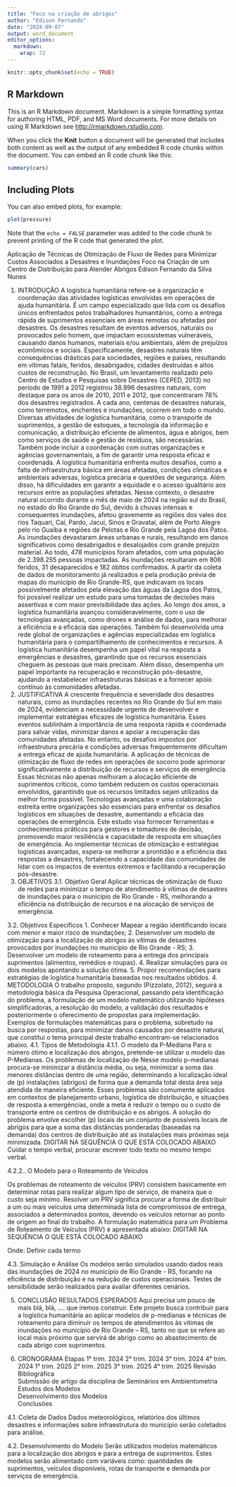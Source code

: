```yaml
---
title: "Foco na criação de abrigos"
author: "Edison Fernando"
date: "2024-09-07"
output: word_document
editor_options: 
  markdown: 
    wrap: 72
---
```


```r
knitr::opts_chunk$set(echo = TRUE)
```

## R Markdown

This is an R Markdown document. Markdown is a simple formatting syntax
for authoring HTML, PDF, and MS Word documents. For more details on
using R Markdown see <http://rmarkdown.rstudio.com>.

When you click the **Knit** button a document will be generated that
includes both content as well as the output of any embedded R code
chunks within the document. You can embed an R code chunk like this:

```r
summary(cars)
```

## Including Plots

You can also embed plots, for example:

```r
plot(pressure)
```

Note that the `echo = FALSE` parameter was added to the code chunk to
prevent printing of the R code that generated the plot.

Aplicação de Técnicas de Otimização de Fluxo de Redes para Minimizar
Custos Associados a Desastres e Inundações Foco na Criação de um Centro
de Distribuição para Atender Abrigos Edison Fernando da Silva Nunes

1.  INTRODUÇÃO A logística humanitária refere-se à organização e
    coordenação das atividades logísticas envolvidas em operações de
    ajuda humanitária. É um campo especializado que lida com os desafios
    únicos enfrentados pelos trabalhadores humanitários, como a entrega
    rápida de suprimentos essenciais em áreas remotas ou afetadas por
    desastres. Os desastres resultam de eventos adversos, naturais ou
    provocados pelo homem, que impactam ecossistemas vulneráveis,
    causando danos humanos, materiais e/ou ambientais, além de prejuízos
    econômicos e sociais. Especificamente, desastres naturais têm
    consequências drásticas para sociedades, regiões e países,
    resultando em vítimas fatais, feridos, desabrigados, cidades
    destruídas e altos custos de reconstrução. No Brasil, um
    levantamento realizado pelo Centro de Estudos e Pesquisas sobre
    Desastres (CEPED, 2013) no período de 1991 a 2012 registrou 38.996
    desastres naturais, com destaque para os anos de 2010, 2011 e 2012,
    que concentraram 78% dos desastres registrados. A cada ano, centenas
    de desastres naturais, como terremotos, enchentes e inundações,
    ocorrem em todo o mundo. Diversas atividades de logística
    humanitária, como o transporte de suprimentos, a gestão de estoques,
    a tecnologia da informação e comunicação, a distribuição eficiente
    de alimentos, água e abrigos, bem como serviços de saúde e gestão de
    resíduos, são necessárias. Também pode incluir a coordenação com
    outras organizações e agências governamentais, a fim de garantir uma
    resposta eficaz e coordenada. A logística humanitária enfrenta
    muitos desafios, como a falta de infraestrutura básica em áreas
    afetadas, condições climáticas e ambientais adversas, logística
    precária e questões de segurança. Além disso, há dificuldades em
    garantir a equidade e o acesso igualitário aos recursos entre as
    populações afetadas. Nesse contexto, o desastre natural ocorrido
    durante o mês de maio de 2024 na região sul do Brasil, no estado do
    Rio Grande do Sul, devido à chuvas intensas e consequentes
    inundações, afetou gravemente as regiões dos vales dos rios Taquari,
    Caí, Pardo, Jacuí, Sinos e Gravataí, além de Porto Alegre pelo rio
    Guaíba e regiões de Pelotas e Rio Grande pela Lagoa dos Patos. As
    inundações devastaram áreas urbanas e rurais, resultando em danos
    significativos como desabrigados e desalojados com grande prejuízo
    material. Ao todo, 478 municípios foram afetados, com uma população
    de 2.398.255 pessoas impactadas. As inundações resultaram em 806
    feridos, 31 desaparecidos e 182 óbitos confirmados. A partir da
    coleta de dados de monitoramento já realizados e pela produção
    prévia de mapas do município de Rio Grande-RS, que indicavam os
    locais possivelmente afetados pela elevação das águas da Lagoa dos
    Patos, foi possível realizar um estudo para uma tomadas de decisões
    mais assertivas e com maior previsibilidade das ações. Ao longo dos
    anos, a logística humanitária avançou consideravelmente, com o uso
    de tecnologias avançadas, como drones e análise de dados, para
    melhorar a eficiência e a eficácia das operações. Também foi
    desenvolvida uma rede global de organizações e agências
    especializadas em logística humanitária para o compartilhamento de
    conhecimentos e recursos. A logística humanitária desempenha um
    papel vital na resposta a emergências e desastres, garantindo que os
    recursos essenciais cheguem às pessoas que mais precisam. Além
    disso, desempenha um papel importante na recuperação e reconstrução
    pós-desastre, ajudando a restabelecer infraestruturas básicas e a
    fornecer apoio contínuo às comunidades afetadas.
2.  JUSTIFICATIVA A crescente frequência e severidade dos desastres
    naturais, como as inundações recentes no Rio Grande do Sul em maio
    de 2024, evidenciam a necessidade urgente de desenvolver e
    implementar estratégias eficazes de logística humanitária. Esses
    eventos sublinham a importância de uma resposta rápida e coordenada
    para salvar vidas, minimizar danos e apoiar a recuperação das
    comunidades afetadas. No entanto, os desafios impostos por
    infraestrutura precária e condições adversas frequentemente
    dificultam a entrega eficaz de ajuda humanitária. A aplicação de
    técnicas de otimização de fluxo de redes em operações de socorro
    pode aprimorar significativamente a distribuição de recursos e
    serviços de emergência. Essas técnicas não apenas melhoram a
    alocação eficiente de suprimentos críticos, como também reduzem os
    custos operacionais envolvidos, garantindo que os recursos limitados
    sejam utilizados da melhor forma possível. Tecnologias avançadas e
    uma colaboração estreita entre organizações são essenciais para
    enfrentar os desafios logísticos em situações de desastre,
    aumentando a eficácia das operações de emergência. Este estudo visa
    fornecer ferramentas e conhecimentos práticos para gestores e
    tomadores de decisão, promovendo maior resiliência e capacidade de
    resposta em situações de emergência. Ao implementar técnicas de
    otimização e estratégias logísticas avançadas, espera-se melhorar a
    prontidão e a eficiência das respostas a desastres, fortalecendo a
    capacidade das comunidades de lidar com os impactos de eventos
    extremos e facilitando a recuperação pós-desastre.
3.  OBJETIVOS 3.1. Objetivo Geral Aplicar técnicas de otimização de
    fluxo de redes para minimizar o tempo de atendimento à vítimas de
    desastres de inundações para o município de Rio Grande - RS,
    melhorando a eficiência na distribuição de recursos e na alocação de
    serviços de emergência.

3.2. Objetivos Específicos 1. Conhecer Mapear a região identificando
locais com menor e maior risco de inundações; 2. Desenvolver um modelo
de otimização para a localização de abrigos às vítimas de desastres
provocados por inundações no município de Rio Grande - RS; 3.
Desenvolver um modelo de roteamento para a entrega dos principais
suprimentos (alimentos, remédios e roupas). 4. Realizar simulações para
os dois modelos apontando a solução ótima. 5. Propor recomendações para
estratégias de logística humanitária baseadas nos resultados obtidos. 4.
METODOLOGIA O trabalho proposto, segundo (Pizzolato, 2012), seguirá a
metodologia básica da Pesquisa Operacional, passando pela identificação
do problema, a formulação de um modelo matemático utilizando hipóteses
simplificadoras, a resolução do modelo, a validação dos resultados e
posteriormente o oferecimento de propostas para implementação. Exemplos
de formulações matemáticas para o problema, sobretudo na busca por
respostas, para minimizar danos causados por desastre natural, que
constitui o tema principal deste trabalho encontram-se relacionados
abaixo. 4.1. Tipos de Metodologia 4.1.1. O modelo da P-Mediana Para o
número ótimo e localização dos abrigos, pretende-se utilizar o modelo
das P-Medianas. Os problemas de localização de Nesse modelo p-medianas
procura-se minimizar a distância média, ou seja, minimizar a soma das
menores distâncias dentro de uma região, determinando a localização
ideal de (p) instalações (abrigos) de forma que a demanda total desta
área seja atendida de maneira eficiente. Esses problemas são comumente
aplicados em contextos de planejamento urbano, logística de
distribuição, e situações de resposta a emergências, onde a meta é
reduzir o tempo ou o custo de transporte entre os centros de
distribuição e os abrigos. A solução do problema envolve escolher (p)
locais de um conjunto de possíveis locais de abrigos para que a soma das
distâncias ponderadas (baseadas na demanda) dos centros de distribuição
até as instalações mais próximas seja minimizada. DIGITAR NA SEQUÊNCIA O
QUE ESTÁ COLOCADO ABAIXO Cuidar o tempo verbal, procurar escrever todo
texto no mesmo tempo verbal.

4.2.2.. O Modelo para o Roteamento de Veículos

Os problemas de roteamento de veículos (PRV) consistem basicamente em
determinar rotas para realizar algum tipo de serviço, de maneira que o
custo seja mínimo. Resolver um PRV significa procurar a forma de
distribuir a um ou mais veículos uma determinada lista de compromissos
de entrega, associados a determinados pontos, devendo os veículos
retornar ao ponto de origem ao final do trabalho. A formulação
matemática para um Problema de Roteamento de Veículos (PRV) é
apresentada abaixo: DIGITAR NA SEQUÊNCIA O QUE ESTÁ COLOCADO ABAIXO

Onde: Definir cada termo

4.3. Simulação e Análise Os modelos serão simulados usando dados reais
das inundações de 2024 no município de Rio Grande - RS, focando na
eficiência de distribuição e na redução de custos operacionais. Testes
de sensibilidade serão realizados para avaliar diferentes cenários.

5.  CONCLUSÃO RESULTADOS ESPERADOS Aqui precisa um pouco de mais blá,
    blá, .... que iremos construir. Este projeto busca contribuir para a
    logística humanitária ao aplicar modelos de p-medianas e técnicas de
    roteamento para diminuir os tempos de atendimentos às vitimas de
    inundações no município de Rio Grande – RS, tanto no que se refere
    ao local mais próximo que servirá de abrigo como ao abastecimento de
    cada abrigo com suprimentos.

6.  CRONOGRAMA Etapas 1° trim. 2024 2° trim. 2024 3° trim. 2024 4° trim.
    2024 1° trim. 2025 2° trim. 2025 3° trim. 2025 4° trim. 2025 Revisão
    Bibliográfica\
    Submissão de artigo da disciplina de Seminários em Ambientometria\
    Estudos dos Modelos\
    Desenvolvimento dos Modelos\
    Conclusões

4.1. Coleta de Dados Dados meteorológicos, relatórios dos últimos
desastres e informações sobre infraestrutura do município serão
coletados para análise.

4.2. Desenvolvimento do Modelo Serão utilizados modelos matemáticos para
a localização dos abrigos e para a entrega de suprimentos. Estes modelos
serão alimentado com variáveis como: quantidades de suprimentos,
veículos disponíveis, rotas de transporte e demanda por serviços de
emergência.
